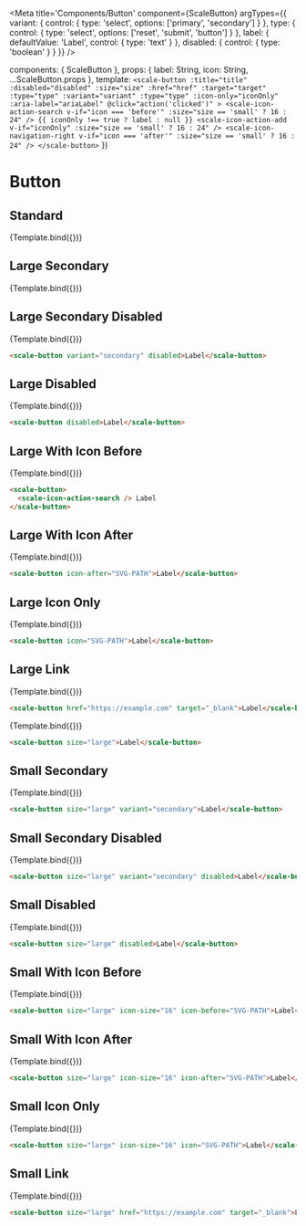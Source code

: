 
<Meta
  title='Components/Button'
  component={ScaleButton}
  argTypes={{
    variant: {
      control: { type: 'select', options: ['primary', 'secondary'] }
    },
    type: {
      control: { type: 'select', options: ['reset', 'submit', 'button'] }
    },
    label: {
      defaultValue: 'Label',
      control: { type: 'text' }
    },
    disabled: {
      control: { type: 'boolean' }
    }
  }}
/>

  components: { ScaleButton },
  props: {
    label: String,
    icon: String,
    ...ScaleButton.props
  },
  template: `
    <scale-button
      :title="title"
      :disabled="disabled"
      :size="size"
      :href="href"
      :target="target"
      :type="type"
      :variant="variant"
      :type="type"
      :icon-only="iconOnly"
      :aria-label="ariaLabel"
      @click="action('clicked')"
    >
      <scale-icon-action-search v-if="icon === 'before'" :size="size == 'small' ? 16 : 24" />
      {{ iconOnly !== true ? label : null }}
      <scale-icon-action-add v-if="iconOnly" :size="size == 'small' ? 16 : 24" />
      <scale-icon-navigation-right v-if="icon === 'after'" :size="size == 'small' ? 16 : 24" />
    </scale-button>
  `
})

# Button

## Standard

<Canvas withSource="none">
  <Story
    name='Large Standard'
    args={{
      label: 'Label'
    }}
  >
    {Template.bind({})}
  </Story>
</Canvas>

<ArgsTable story='Large Standard' />


## Large Secondary

<Canvas withSource="none">
  <Story
    name='Large Secondary'
    args={{
      variant: 'secondary'
    }}
  >
    {Template.bind({})}
  </Story>
</Canvas>

## Large Secondary Disabled

<Canvas withSource="none">
  <Story
    name='Large Secondary Disabled'
    args={{
      variant: 'secondary',
      disabled: true
    }}
  >
    {Template.bind({})}
  </Story>
</Canvas>

```html
<scale-button variant="secondary" disabled>Label</scale-button>
```


## Large Disabled

<Canvas withSource="none">
  <Story
    name='Large Disabled'
    args={{
      disabled: true
    }}
  >
    {Template.bind({})}
  </Story>
</Canvas>

```html
<scale-button disabled>Label</scale-button>
```


## Large With Icon Before

<Canvas withSource="none">
  <Story
    name='Large With Icon Before'
    args={{
      icon: 'before'
    }}
  >
    {Template.bind({})}
  </Story>
</Canvas>

```html
<scale-button>
  <scale-icon-action-search /> Label
</scale-button>
```


## Large With Icon After

<Canvas withSource="none">
  <Story
    name='Large With Icon After'
    args={{
      icon: 'after'
    }}
  >
    {Template.bind({})}
  </Story>
</Canvas>

```html
<scale-button icon-after="SVG-PATH">Label</scale-button>
```


## Large Icon Only

<Canvas withSource="none">
  <Story
    name='Large Icon Only'
    args={{
      iconOnly: true,
      title: 'Search',
      ariaLabel: 'Search'
    }}
  >
    {Template.bind({})}
  </Story>
</Canvas>

```html
<scale-button icon="SVG-PATH">Label</scale-button>
```


## Large Link

<Canvas withSource="none">
  <Story
    name='Large Link'
    args={{
      href: 'https://example.com',
      target: '_blank',
      title: 'External link, opens in new tab'
    }}
  >
    {Template.bind({})}
  </Story>
</Canvas>

```html
<scale-button href="https://example.com" target="_blank">Label</scale-button>
```


<Canvas withSource="none">
  <Story
    name='Small Standard'
    args={{
      size: 'small',
      label: 'Label'
    }}
  >
    {Template.bind({})}
  </Story>
</Canvas>


```html
<scale-button size="large">Label</scale-button>
```


## Small Secondary

<Canvas withSource="none">
  <Story
    name='Small Secondary'
    args={{
      size: 'small',
      variant: 'secondary'
    }}
  >
    {Template.bind({})}
  </Story>
</Canvas>


```html
<scale-button size="large" variant="secondary">Label</scale-button>
```

## Small Secondary Disabled

<Canvas withSource="none">
  <Story
    name='Small Secondary Disabled'
    args={{
      size: 'small',
      variant: 'secondary',
      disabled: true
    }}
  >
    {Template.bind({})}
  </Story>
</Canvas>

```html
<scale-button size="large" variant="secondary" disabled>Label</scale-button>
```


## Small Disabled

<Canvas withSource="none">
  <Story
    name='Small Disabled'
    args={{
      size: 'small',
      disabled: true
    }}
  >
    {Template.bind({})}
  </Story>
</Canvas>

```html
<scale-button size="large" disabled>Label</scale-button>
```


## Small With Icon Before

<Canvas withSource="none">
  <Story
    name='Small With Icon Before'
    args={{
      size: 'small',
      icon: 'before'
    }}
  >
    {Template.bind({})}
  </Story>
</Canvas>

```html
<scale-button size="large" icon-size="16" icon-before="SVG-PATH">Label</scale-button>
```


## Small With Icon After

<Canvas withSource="none">
  <Story
    name='Small With Icon After'
    args={{
      size: 'small',
      icon: 'after'
    }}
  >
    {Template.bind({})}
  </Story>
</Canvas>

```html
<scale-button size="large" icon-size="16" icon-after="SVG-PATH">Label</scale-button>
```


## Small Icon Only

<Canvas withSource="none">
  <Story
    name='Small Icon Only'
    args={{
      size: 'small',
      iconOnly: true,
      title: 'Search'
    }}
  >
    {Template.bind({})}
  </Story>
</Canvas>

```html
<scale-button size="large" icon-size="16" icon="SVG-PATH">Label</scale-button>
```


## Small Link

<Canvas withSource="none">
  <Story
    name='Small Link'
    args={{
      size: 'small',
      href: 'https://example.com',
      target: '_blank',
      title: 'External link, opens in new tab'
    }}
  >
    {Template.bind({})}
  </Story>
</Canvas>

```html
<scale-button size="large" href="https://example.com" target="_blank">Label</scale-button>
```
